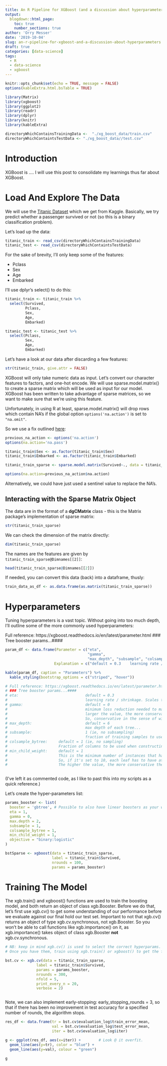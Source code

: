 ```yaml
---
title: An R Pipeline for XGBoost (and a discussion about hyperparameters)
output:
  blogdown::html_page:
    toc: true
    number_sections: true
author: 'Orry Messer'
date: '2019-10-04'
slug: an-r-pipeline-for-xgboost-and-a-discussion-about-hyperparameters
draft: true
categories: [data-science]
tags:
  - R
  - data-science
  - xgboost
---
```


```r
knitr::opts_chunk$set(echo = TRUE, message = FALSE)
options(kableExtra.html.bsTable = TRUE)

library(Matrix)
library(xgboost)
library(ggplot2)
library(readr)
library(dplyr)
library(knitr)
library(kableExtra)

directoryWhichContainsTrainingData <-  "./xg_boost_data/train.csv"
directoryWhichContaintsTestData <- "./xg_boost_data//test.csv"
```


# Introduction

XGBoost is ....
I will use this post to consolidate my learnings thus far about XGBoost.

# Load And Explore The Data

We will use the [Titanic Dataset](https://www.kaggle.com/c/titanic/data) which we get from Kaggle. Basically, we try predict whether a passenger survived or not (so this is a binary classification problem).

Let's load up the data:

```r

titanic_train <- read_csv(directoryWhichContainsTrainingData)
titanic_test <- read_csv(directoryWhichContaintsTestData)

```

For the sake of brevity, I'll only keep some of the features:

- Pclass
- Sex
- Age
- Embarked

I'll use dplyr's select() to do this:

```r
titanic_train <- titanic_train %>%
  select(Survived,
         Pclass,
         Sex,
         Age,
         Embarked)

titanic_test <- titanic_test %>%
  select(Pclass,
         Sex,
         Age,
         Embarked)
```


Let's have a look at our data after discarding a few features:

```r
str(titanic_train, give.attr = FALSE)
```
XGBoost will only take numeric data as input. Let's convert our character features to factors, and one-hot encode. We will use sparse.model.matrix() to create a sparse matrix which will be used as input for our model. XGBoost has been written to take advantage of sparse matrices, so we want to make sure that we're using this feature.

Unfortunately, in using R at least, sparse.model.matrix() will drop rows which contain NA's if the global option `options('na.action')` is set to `"na.omit"`.

So we use a fix outlined [here](https://stackoverflow.com/questions/29732720/sparse-model-matrix-loses-rows-in-r):

```r
previous_na_action <- options('na.action')
options(na.action='na.pass')

titanic_train$Sex <- as.factor(titanic_train$Sex)
titanic_train$Embarked <- as.factor(titanic_train$Embarked)

titanic_train_sparse <- sparse.model.matrix(Survived~., data = titanic_train)[,-1]

options(na.action=previous_na_action$na.action)

```

Alternatively, we could have just used a sentinel value to replace the NA's.

## Interacting with the Sparse Matrix Object

The data are in the format of a __dgCMatrix__ class - this is the Matrix package's implementation of sparse matrix:

```r
str(titanic_train_sparse)
```

We can check the dimension of the matrix directly:

```r
dim(titanic_train_sparse)
```

The names are the features are given by `titanic_train_sparse@Dimnames[[2]]`:

```r
head(titanic_train_sparse@Dimnames[[2]])
```

If needed, you can convert this data (back) into a dataframe, thusly:

```r
train_data_as_df <- as.data.frame(as.matrix(titanic_train_sparse))
```

# Hyperparameters

Tuning hyperparameters is a vast topic. Without going into too much depth, I'll outline some of the more commonly used hyperparameters:

Full reference: https://xgboost.readthedocs.io/en/latest/parameter.html
### Tree booster params...####

```r
param_df <- data.frame(Parameter = c("eta", 
                                     "gamma", 
                                     "max_depth", "subsample", "colsample_bytree", "min_child_weight"), 
                      Explanation = c("default = 0.3	learning rate / shrinkage. Scales the contribution of each try by a factor of 0 < eta < 1", "default = 0 minimum loss reduction needed to make another partition in a given tree.	larger the value, the more conservative the tree will be (as it will need to make a bigger reduction to split)	So, conservative in the sense of willingness to split.", "default = 6	max depth of each tree...", "1 (ie, no subsampling)	fraction of training samples to use in each \"boosting iteration\"", " default = 1 (ie, no sampling) Fraction of columns to be used when constructing each tree. This is an idea used in RandomForests", "default = 1 This is the minimum number of instances that have to been in a node. It's a regularization parameter So, if it's set to 10, each leaf has to have at least 10 instances assigned to it. The higher the value, the more conservative the tree will be."))

kable(param_df, caption = "Parameters") %>%
  kable_styling(bootstrap_options = c("striped", "hover"))

```

```r
# Full reference: https://xgboost.readthedocs.io/en/latest/parameter.html
# ### Tree booster params...####
# eta:       						default = 0.3
#            						learning rate / shrinkage. Scales the contribution of each try by a factor of 0 < eta < 1
# gamma:     						default = 0
#            						minimum loss reduction needed to make another partition in a given tree.
#            						larger the value, the more conservative the tree will be (as it will need to make a bigger reduction to split)
#            						So, conservative in the sense of willingness to split.
# max_depth: 						default = 6
#            						max depth of each tree...
# subsample: 						1 (ie, no subsampling)
#            						fraction of training samples to use in each "boosting iteration"
# colsample_bytree:     default = 1 (ie, no sampling)
#                       Fraction of columns to be used when constructing each tree. This is an idea used in RandomForests
# min_child_weight:     default = 1
#                       This is the minimum number of instances that have to been in a node. It's a regularization parameter
#                       So, if it's set to 10, each leaf has to have at least 10 instances assigned to it.
#                       The higher the value, the more conservative the tree will be.



```

(I've left it as commented code, as I like to past this into my scripts as a quick reference.)

Let's create the hyper-parameters list:

```r
params_booster <- list(
  booster = 'gbtree', # Possible to also have linear boosters as your weak learners.
  eta = 1, 
  gamma = 0,
  max.depth = 2, 
  subsample = 1, 
  colsample_bytree = 1,
  min_child_weight = 1, 
  objective = "binary:logistic"
)

bstSparse <- xgboost(data = titanic_train_sparse, 
                     label = titanic_train$Survived, 
                     nrounds = 100,  
                     params = params_booster)

```

# Training The Model

The xgb.train() and xgboost() functions are used to train the boosting model, and both return an object of class xgb.Booster.
Before we do that, let's first use xgb.cv() to get some understanding of our performance before we evaluate against our final hold our test set. Important to not that xgb.cv() returns an object of type xgb.cv.synchronous, not xgb.Booster. So you won't be able to call functions like xgb.importance() on it, as xgb.importance() takes object of class xgb.Booster __not__ xgb.cv.synchronous.


```r
# NB: keep in mind xgb.cv() is used to select the correct hyperparams.
# Once you have them, train using xgb.train() or xgboost() to get the final model.

bst.cv <- xgb.cv(data = titanic_train_sparse, 
              label = titanic_train$Survived, 
              params = params_booster,
              nrounds = 300, 
              nfold = 5,
              print_every_n = 20,
              verbose = 2)



```

Note, we can also implement early-stopping: early_stopping_rounds = 3, so that if there has been no improvement in test accuracy for a specified number of rounds, the algorithm stops.

```r
res_df <- data.frame(tr = bst.cv$evaluation_log$train_error_mean, 
                     val = bst.cv$evaluation_log$test_error_mean,
                     iter = bst.cv$evaluation_log$iter)

g <- ggplot(res_df, aes(x=iter)) +        # Look @ it overfit.
  geom_line(aes(y=tr), color = "blue") +
  geom_line(aes(y=val), colour = "green")

g

```

